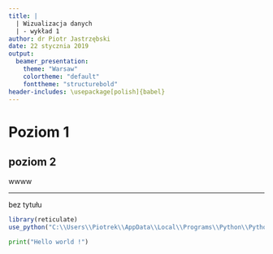 ```yaml
---
title: |
  | Wizualizacja danych 
  | - wykład 1
author: dr Piotr Jastrzębski
date: 22 stycznia 2019
output:
  beamer_presentation:
    theme: "Warsaw"
    colortheme: "default"
    fonttheme: "structurebold"
header-includes: \usepackage[polish]{babel}
---
```


# Poziom 1



## poziom 2


wwww

---

bez tytułu

```r
library(reticulate)
use_python("C:\\Users\\Piotrek\\AppData\\Local\\Programs\\Python\\Python37\\python.exe")
```

```python
print("Hello world !")
```



